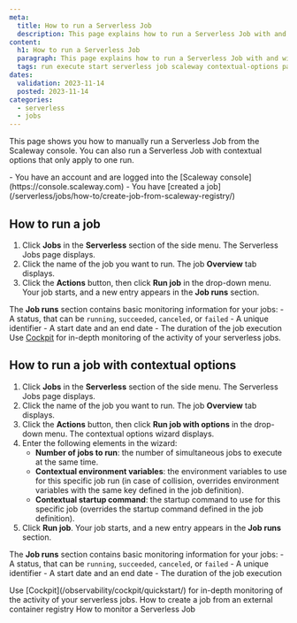 ```yaml
---
meta:
  title: How to run a Serverless Job
  description: This page explains how to run a Serverless Job with and without contextual options
content:
  h1: How to run a Serverless Job
  paragraph: This page explains how to run a Serverless Job with and without contextual options
  tags: run execute start serverless job scaleway contextual-options parameters
dates:
  validation: 2023-11-14
  posted: 2023-11-14
categories:
  - serverless
  - jobs
---
```


This page shows you how to manually run a Serverless Job from the Scaleway console. You can also run a Serverless Job with contextual options that only apply to one run.

<Macro id="iam-requirements" />

<Message type="requirement">
  - You have an account and are logged into the [Scaleway console](https://console.scaleway.com)
  - You have [created a job](/serverless/jobs/how-to/create-job-from-scaleway-registry/)
</Message>

## How to run a job

1. Click **Jobs** in the **Serverless** section of the side menu. The Serverless Jobs page displays.
2. Click the name of the job you want to run. The job **Overview** tab displays.
3. Click the **Actions** button, then click **Run job** in the drop-down menu. Your job starts, and a new entry appears in the **Job runs** section.

The **Job runs** section contains basic monitoring information for your jobs:
    - A status, that can be `running`, `succeeded`, `canceled`, or `failed`
    - A unique identifier
    - A start date and an end date
    - The duration of the job execution
<Message type="tip">
  Use [Cockpit](/observability/cockpit/quickstart/) for in-depth monitoring of the activity of your serverless jobs.
</Message>

## How to run a job with contextual options

1. Click **Jobs** in the **Serverless** section of the side menu. The Serverless Jobs page displays.
2. Click the name of the job you want to run. The job **Overview** tab displays.
3. Click the **Actions** button, then click **Run job with options** in the drop-down menu. The contextual options wizard displays.
4. Enter the following elements in the wizard:
    - **Number of jobs to run**: the number of simultaneous jobs to execute at the same time.
    - **Contextual environment variables**: the environment variables to use for this specific job run (in case of collision, overrides environment variables with the same key defined in the job definition).
    - **Contextual startup command**: the startup command to use for this specific job (overrides the startup command defined in the job definition).
5. Click **Run job**. Your job starts, and a new entry appears in the **Job runs** section.

The **Job runs** section contains basic monitoring information for your jobs:
    - A status, that can be `running`, `succeeded`, `canceled`, or `failed`
    - A unique identifier
    - A start date and an end date
    - The duration of the job execution

<Message type="tip">
  Use [Cockpit](/observability/cockpit/quickstart/) for in-depth monitoring of the activity of your serverless jobs.
</Message>

<Navigation>
  <PreviousButton to="/serverless/jobs/how-to/create-job-from-external-registry/">How to create a job from an external container registry</PreviousButton>
  <NextButton to="/serverless/jobs/how-to/monitor-job/">How to monitor a Serverless Job</NextButton>
</Navigation>